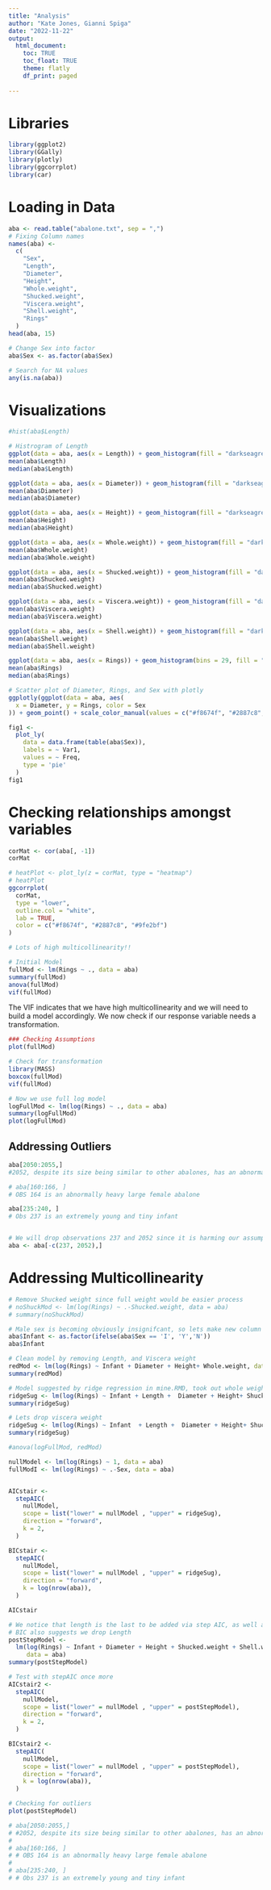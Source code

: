 ```yaml
---
title: "Analysis"
author: "Kate Jones, Gianni Spiga"
date: "2022-11-22"
output: 
  html_document:
    toc: TRUE
    toc_float: TRUE 
    theme: flatly
    df_print: paged
    
---
```



# Libraries
```r
library(ggplot2)
library(GGally)
library(plotly)
library(ggcorrplot)
library(car)
```

# Loading in Data
```r
aba <- read.table("abalone.txt", sep = ",")
# Fixing Column names 
names(aba) <-
  c(
    "Sex",
    "Length",
    "Diameter",
    "Height",
    "Whole.weight",
    "Shucked.weight",
    "Viscera.weight",
    "Shell.weight",
    "Rings"
  )
head(aba, 15)

# Change Sex into factor 
aba$Sex <- as.factor(aba$Sex)

# Search for NA values
any(is.na(aba))
```

# Visualizations
```r
#hist(aba$Length)

# Histrogram of Length
ggplot(data = aba, aes(x = Length)) + geom_histogram(fill = "darkseagreen1", )
mean(aba$Length)
median(aba$Length)

ggplot(data = aba, aes(x = Diameter)) + geom_histogram(fill = "darkseagreen2")
mean(aba$Diameter)
median(aba$Diameter)

ggplot(data = aba, aes(x = Height)) + geom_histogram(fill = "darkseagreen3", bins=100)
mean(aba$Height)
median(aba$Height)

ggplot(data = aba, aes(x = Whole.weight)) + geom_histogram(fill = "darkseagreen4")
mean(aba$Whole.weight)
median(aba$Whole.weight)

ggplot(data = aba, aes(x = Shucked.weight)) + geom_histogram(fill = "darkseagreen")
mean(aba$Shucked.weight)
median(aba$Shucked.weight)

ggplot(data = aba, aes(x = Viscera.weight)) + geom_histogram(fill = "darkseagreen1")
mean(aba$Viscera.weight)
median(aba$Viscera.weight)

ggplot(data = aba, aes(x = Shell.weight)) + geom_histogram(fill = "darkseagreen2")
mean(aba$Shell.weight)
median(aba$Shell.weight)

ggplot(data = aba, aes(x = Rings)) + geom_histogram(bins = 29, fill = "darkseagreen3")
mean(aba$Rings)
median(aba$Rings)

# Scatter plot of Diameter, Rings, and Sex with plotly
ggplotly(ggplot(data = aba, aes(
  x = Diameter, y = Rings, color = Sex
)) + geom_point() + scale_color_manual(values = c("#f8674f", "#2887c8", "#9fe2bf"))) 

fig1 <-
  plot_ly(
    data = data.frame(table(aba$Sex)),
    labels = ~ Var1,
    values = ~ Freq,
    type = 'pie'
  )
fig1
```
# Checking relationships amongst variables 

```r
corMat <- cor(aba[, -1])
corMat

# heatPlot <- plot_ly(z = corMat, type = "heatmap")
# heatPlot
ggcorrplot(
  corMat,
  type = "lower",
  outline.col = "white",
  lab = TRUE,
  color = c("#f8674f", "#2887c8", "#9fe2bf")
)

# Lots of high multicollinearity!! 
```

```r
# Initial Model 
fullMod <- lm(Rings ~ ., data = aba)
summary(fullMod)
anova(fullMod)
vif(fullMod)
```

The VIF indicates that we have high multicollinearity and we will need to build a model accordingly. We now check if our response variable needs a transformation.

```r
### Checking Assumptions
plot(fullMod)

# Check for transformation 
library(MASS)
boxcox(fullMod)
vif(fullMod)

# Now we use full log model
logFullMod <- lm(log(Rings) ~ ., data = aba)
summary(logFullMod)
plot(logFullMod)
```

## Addressing Outliers

```r
aba[2050:2055,]
#2052, despite its size being similar to other abalones, has an abnormally large weight and height

# aba[160:166, ]
# OBS 164 is an abnormally heavy large female abalone

aba[235:240, ]
# Obs 237 is an extremely young and tiny infant 


# We will drop observations 237 and 2052 since it is harming our assumption of normality in residuals 
aba <- aba[-c(237, 2052),]
```

# Addressing Multicollinearity

```r
# Remove Shucked weight since full weight would be easier process
# noShuckMod <- lm(log(Rings) ~ .-Shucked.weight, data = aba)
# summary(noShuckMod)

# Male sex is becoming obviously insignifcant, so lets make new column where abalone is infant or not
aba$Infant <- as.factor(ifelse(aba$Sex == 'I', 'Y','N'))
aba$Infant

# Clean model by removing Length, and Viscera weight
redMod <- lm(log(Rings) ~ Infant + Diameter + Height+ Whole.weight, data = aba)
summary(redMod)
```

```r
# Model suggested by ridge regression in mine.RMD, took out whole weight
ridgeSug <- lm(log(Rings) ~ Infant + Length +  Diameter + Height+ Shucked.weight + Viscera.weight + Shell.weight, data = aba)
summary(ridgeSug)

# Lets drop viscera weight 
ridgeSug <- lm(log(Rings) ~ Infant  + Length +  Diameter + Height+ Shucked.weight + Shell.weight, data = aba)
summary(ridgeSug)
```


```r
#anova(logFullMod, redMod)

nullModel <- lm(log(Rings) ~ 1, data = aba)
fullModI <- lm(log(Rings) ~ .-Sex, data = aba)


AICstair <-
  stepAIC(
    nullModel,
    scope = list("lower" = nullModel , "upper" = ridgeSug),
    direction = "forward",
    k = 2,
  )

BICstair <-
  stepAIC(
    nullModel,
    scope = list("lower" = nullModel , "upper" = ridgeSug),
    direction = "forward",
    k = log(nrow(aba)),
  )

AICstair
```
```r
# We notice that length is the last to be added via step AIC, as well as it is highly correlated with variables (diameter = 0.99), we will drop it 
# BIC also suggests we drop Length 
postStepModel <-
  lm(log(Rings) ~ Infant + Diameter + Height + Shucked.weight + Shell.weight,
     data = aba)
summary(postStepModel)

# Test with stepAIC once more 
AICstair2 <-
  stepAIC(
    nullModel,
    scope = list("lower" = nullModel , "upper" = postStepModel),
    direction = "forward",
    k = 2,
  )

BICstair2 <-
  stepAIC(
    nullModel,
    scope = list("lower" = nullModel , "upper" = postStepModel),
    direction = "forward",
    k = log(nrow(aba)),
  )
```


```r
# Checking for outliers
plot(postStepModel)

# aba[2050:2055,]
# #2052, despite its size being similar to other abalones, has an abnormally large weight and height
# 
# aba[160:166, ]
# # OBS 164 is an abnormally heavy large female abalone
# 
# aba[235:240, ]
# # Obs 237 is an extremely young and tiny infant 
```